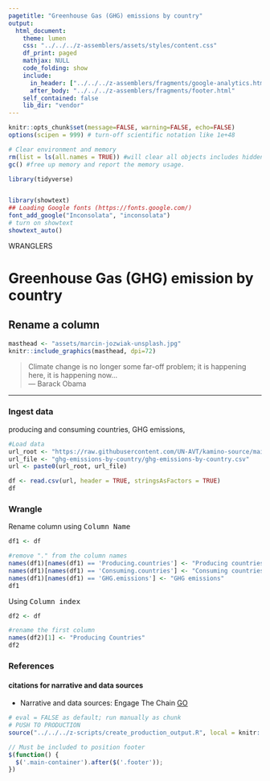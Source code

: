 ```yaml
---
pagetitle: "Greenhouse Gas (GHG) emissions by country"
output:
  html_document:
    theme: lumen
    css: "../../../z-assemblers/assets/styles/content.css"
    df_print: paged
    mathjax: NULL
    code_folding: show
    include:
      in_header: ["../../../z-assemblers/fragments/google-analytics.html", "../../../z-assemblers/fragments/header.html"]
      after_body: "../../../z-assemblers/fragments/footer.html"
    self_contained: false
    lib_dir: "vendor"
---
```


```r

knitr::opts_chunk$set(message=FALSE, warning=FALSE, echo=FALSE)
options(scipen = 999) # turn-off scientific notation like 1e+48

# Clear environment and memory
rm(list = ls(all.names = TRUE)) #will clear all objects includes hidden objects.
gc() #free up memory and report the memory usage.

library(tidyverse)


library(showtext)
## Loading Google fonts (https://fonts.google.com/)
font_add_google("Inconsolata", "inconsolata")
# turn on showtext
showtext_auto()

```


<div class="activity">
WRANGLERS 
</div>

# Greenhouse Gas (GHG) emission by country
## Rename a column


```r

masthead <- "assets/marcin-jozwiak-unsplash.jpg"
knitr::include_graphics(masthead, dpi=72)

```

> Climate change is no longer some far-off problem; it is happening here,
it is happening now...\
--- Barack Obama\

***

### Ingest data 
producing and consuming countries, GHG emissions, 

```r

#Load data
url_root <- "https://raw.githubusercontent.com/UN-AVT/kamino-source/main/sources/0-shared/data/"
url_file <- "ghg-emissions-by-country/ghg-emissions-by-country.csv"
url <- paste0(url_root, url_file)

df <- read.csv(url, header = TRUE, stringsAsFactors = TRUE)
df


```

### Wrangle
Rename column using <kbd>Column Name</kbd>

```r

df1 <- df

#remove "." from the column names
names(df1)[names(df1) == 'Producing.countries'] <- "Producing countries"
names(df1)[names(df1) == 'Consuming.countries'] <- "Consuming countries"
names(df1)[names(df1) == 'GHG.emissions'] <- "GHG emissions"
df1


```

Using <kbd>Column index</kbd>

```r

df2 <- df

#rename the first column
names(df2)[1] <- "Producing Countries"
df2


```


### References
#### citations for narrative and data sources

* Narrative and data sources: Engage The Chain [GO](https://engagethechain.org/investor-guide-deforestation-and-climate-change){target="_blank"}


```r

# eval = FALSE as default; run manually as chunk
# PUSH TO PRODUCTION
source("../../../z-scripts/create_production_output.R", local = knitr::knit_global())

```


```js

// Must be included to position footer
$(function() {
  $('.main-container').after($('.footer'));
})

```

